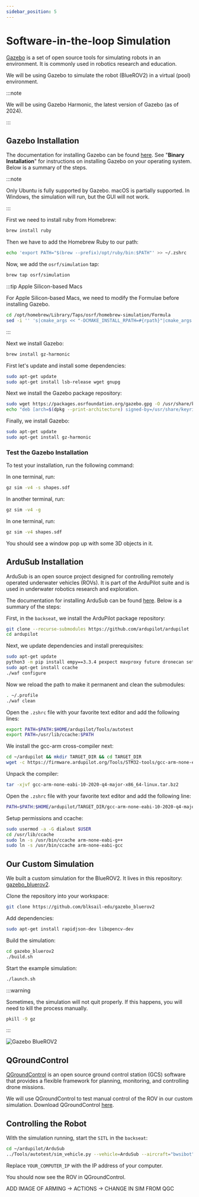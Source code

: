 ```yaml
---
sidebar_position: 5
---
```



# Software-in-the-loop Simulation

[Gazebo](https://gazebosim.org/) is a set of open source tools for simulating robots in an environment.
It is commonly used in robotics research and education.

We will be using Gazebo to simulate the robot (BlueROV2) in a virtual (pool) environment.

:::note

We will be using Gazebo Harmonic, the latest version of Gazebo (as of 2024).

:::

## Gazebo Installation

The documentation for installing Gazebo can be found [here](https://gazebosim.org/docs/harmonic/install).
See "**Binary Installation**" for instructions on installing Gazebo on your operating system.
Below is a summary of the steps.

:::note

Only Ubuntu is fully supported by Gazebo.
macOS is partially supported.
In Windows, the simulation will run, but the GUI will not work.

:::

<Tabs groupId="operating-systems">
<TabItem value="macos" label="macOS">

First we need to install ruby from Homebrew:

```bash
brew install ruby
```

Then we have to add the Homebrew Ruby to our path:

```bash
echo 'export PATH="$(brew --prefix)/opt/ruby/bin:$PATH"' >> ~/.zshrc
```

Now, we add the `osrf/simulation` tap:

```bash
brew tap osrf/simulation
```

:::tip Apple Silicon-based Macs

For Apple Silicon-based Macs, we need to modify the Formulae before installing Gazebo.

```bash
cd /opt/homebrew/Library/Taps/osrf/homebrew-simulation/Formula
sed -i '' 's|cmake_args << "-DCMAKE_INSTALL_RPATH=#{rpath}"|cmake_args << "-DCMAKE_INSTALL_RPATH=#{rpath};/opt/homebrew/lib"|' *.rb
```

:::

Next we install Gazebo:

```bash
brew install gz-harmonic
```

</TabItem>
<TabItem value="ubuntu" label="Ubuntu">

First let's update and install some dependencies:

```bash
sudo apt-get update
sudo apt-get install lsb-release wget gnupg
```

Next we install the Gazebo package repository:

```bash
sudo wget https://packages.osrfoundation.org/gazebo.gpg -O /usr/share/keyrings/pkgs-osrf-archive-keyring.gpg
echo "deb [arch=$(dpkg --print-architecture) signed-by=/usr/share/keyrings/pkgs-osrf-archive-keyring.gpg] http://packages.osrfoundation.org/gazebo/ubuntu-stable $(lsb_release -cs) main" | sudo tee /etc/apt/sources.list.d/gazebo-stable.list > /dev/null
```

Finally, we install Gazebo:

```bash
sudo apt-get update
sudo apt-get install gz-harmonic
```

</TabItem>
</Tabs>

### Test the Gazebo Installation

To test your installation, run the following command:

<Tabs groupId="operating-systems">
<TabItem value="macos" label="macOS">

In one terminal, run:

```bash
gz sim -v4 -s shapes.sdf
```

In another terminal, run:

```bash
gz sim -v4 -g
```

</TabItem>
<TabItem value="ubuntu" label="Ubuntu">

In one terminal, run:

```bash
gz sim -v4 shapes.sdf
```

</TabItem>
</Tabs>

You should see a window pop up with some 3D objects in it.

## ArduSub Installation

ArduSub is an open source project designed for controlling remotely operated underwater vehicles (ROVs). It is part of the ArduPilot suite and is used in underwater robotics research and exploration.

The documentation for installing ArduSub can be found [here](https://ardupilot.org/dev/docs/building-setup-linux.html). Below is a summary of the steps:

First, in the `backseat`, we install the ArduPilot package repository:

```bash
git clone --recurse-submodules https://github.com/ardupilot/ardupilot
cd ardupilot
```

Next, we update dependencies and install prerequisites:

```bash
sudo apt-get update
python3 -m pip install empy==3.3.4 pexpect mavproxy future dronecan setuptools
sudo apt-get install ccache
./waf configure
```

Now we reload the path to make it permanent and clean the submodules:

```bash
. ~/.profile
./waf clean
```

Open the `.zshrc` file with your favorite text editor and add the following lines:

```bash
export PATH=$PATH:$HOME/ardupilot/Tools/autotest
export PATH=/usr/lib/ccache:$PATH
```

We install the gcc-arm cross-compiler next:

```bash
cd ~/ardupilot && mkdir TARGET_DIR && cd TARGET_DIR
wget -c https://firmware.ardupilot.org/Tools/STM32-tools/gcc-arm-none-eabi-10-2020-q4-major-x86_64-linux.tar.bz2
```

Unpack the compiler:

```bash
tar -xjvf gcc-arm-none-eabi-10-2020-q4-major-x86_64-linux.tar.bz2
```

Open the `.zshrc` file with your favorite text editor and add the following line:

```bash
PATH=$PATH:$HOME/ardupilot/TARGET_DIR/gcc-arm-none-eabi-10-2020-q4-major/bin
```

Setup permissions and ccache:

```bash
sudo usermod -a -G dialout $USER
cd /usr/lib/ccache
sudo ln -s /usr/bin/ccache arm-none-eabi-g++
sudo ln -s /usr/bin/ccache arm-none-eabi-gcc
```

## Our Custom Simulation

We built a custom simulation for the BlueROV2.
It lives in this repository: [gazebo_bluerov2](https://github.com/blksail-edu/gazebo_bluerov2).

Clone the repository into your workspace:

```bash
git clone https://github.com/blksail-edu/gazebo_bluerov2
```

Add dependencies:

```bash
sudo apt-get install rapidjson-dev libopencv-dev
```

Build the simulation:

```bash
cd gazebo_bluerov2
./build.sh
```

Start the example simulation:

```bash
./launch.sh
```

:::warning

Sometimes, the simulation will not quit properly.
If this happens, you will need to kill the process manually.

```bash
pkill -9 gz
```

:::

![Gazebo BlueROV2](./gz-sim.png)

## QGroundControl

[QGroundControl](https://qgroundcontrol.com/) is an open source ground control station (GCS) software that provides a flexible framework for planning, monitoring, and controlling drone missions.

We will use QGroundControl to test manual control of the ROV in our custom simulation. Download QGroundControl [here](https://docs.qgroundcontrol.com/master/en/qgc-user-guide/getting_started/download_and_install.html).

## Controlling the Robot

With the simulation running, start the `SITL` in the `backseat`:

```bash
cd ~/ardupilot/ArduSub
../Tools/autotest/sim_vehicle.py --vehicle=ArduSub --aircraft="bwsibot" -L RATBeach --out=udp:YOUR_COMPUTER_IP:14550
```

Replace `YOUR_COMPUTER_IP` with the IP address of your computer.

You should now see the ROV in QGroundControl.

ADD IMAGE OF ARMING -> ACTIONS -> CHANGE IN SIM FROM QGC